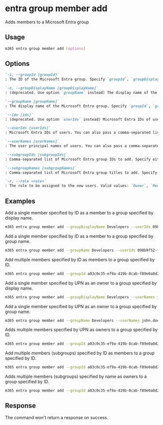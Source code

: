 
# entra group member add

Adds members to a Microsoft Entra group

## Usage

```sh
m365 entra group member add [options]
```

## Options

```md definition-list
`-i, --groupId [groupId]`
: The ID of the Microsoft Entra group. Specify `groupId`, `groupDisplayName` or `groupName` but not multiple.

`-n, --groupDisplayName [groupDisplayName]`
: (deprecated. Use option `groupName` instead) The display name of the Microsoft Entra group. Specify `groupId`, `groupDisplayName` or `groupName` but not multiple.

`--groupName [groupName]`
: The display name of the Microsoft Entra group. Specify `groupId`, `groupDisplayName` or `groupName` but not multiple.

`--ids [ids]`
: (deprecated. Use option `userIds` instead) Microsoft Entra IDs of users. You can also pass a comma-separated list of IDs. Specify either `ids`, `userIds`,`userNames`, `subgroupIds`, or `subgroupNames` but not multiple.

`--userIds [userIds]`
: Microsoft Entra IDs of users. You can also pass a comma-separated list of IDs. Specify either `ids`, `userIds`,`userNames`, `subgroupIds`, or `subgroupNames` but not multiple.

`--userNames [userNames]`
: The user principal names of users. You can also pass a comma-separated list of UPNs. Specify either `ids`, `userIds`,`userNames`, `subgroupIds`, or `subgroupNames` but not multiple.

`--subgroupIds [subgroupIds]`
: Comma-separated list of Microsoft Entra group IDs to add. Specify either `ids`, `userIds`,`userNames`, `subgroupIds`, or `subgroupNames` but not multiple.

`--subgroupNames [subgroupNames]`
: Comma-separated list of Microsoft Entra group titles to add. Specify either `ids`, `userIds`,`userNames`, `subgroupIds`, or `subgroupNames` but not multiple.

`-r, --role <role>`
: The role to be assigned to the new users. Valid values: `Owner`, `Member`.
```

<Global />

## Examples

Add a single member specified by ID as a member to a group specified by display name.

```sh
m365 entra group member add --groupDisplayName Developers --userIds 098b9f52-f48c-4401-819f-29c33794c3f5 --role Member
```

Add a single member specified by ID as a member to a group specified by group name.

```sh
m365 entra group member add --groupName Developers --userIds 098b9f52-f48c-4401-819f-29c33794c3f5 --role Member
```

Add multiple members specified by ID as members to a group specified by ID.

```sh
m365 entra group member add --groupId a03c0c35-ef9a-419b-8cab-f89e0a8d2d2a --userIds "098b9f52-f48c-4401-819f-29c33794c3f5,f1e06e31-3abf-4746-83c2-1513d71f38b8" --role Member
```

Add a single member specified by UPN as an owner to a group specified by display name.

```sh
m365 entra group member add --groupDisplayName Developers --userNames john.doe@contoso.com --role Owner
```

Add a single member specified by UPN as an owner to a group specified by group name.

```sh
m365 entra group member add --groupName Developers --userNames john.doe@contoso.com --role Owner
```

Adds multiple members specified by UPN as owners to a group specified by ID.

```sh
m365 entra group member add --groupId a03c0c35-ef9a-419b-8cab-f89e0a8d2d2a --userNames "john.doe@contoso.com,adele.vance@contoso.com" --role Owner
```

Add multiple members (subgroups) specified by ID as members to a group specified by ID.

```sh
m365 entra group member add --groupId a03c0c35-ef9a-419b-8cab-f89e0a8d2d2a --subgroupIds "098b9f52-f48c-4401-819f-29c33794c3f5,f1e06e31-3abf-4746-83c2-1513d71f38b8" --role Member
```

Adds multiple members (subgroups) specified by name as owners to a group specified by ID.

```sh
m365 entra group member add --groupId a03c0c35-ef9a-419b-8cab-f89e0a8d2d2a --subgroupNames "john.doe@contoso.com,adele.vance@contoso.com" --role Owner
```

## Response

The command won't return a response on success.
